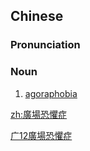 {{also|广场恐惧症}}
==Chinese==
{{zh-forms|s=广场恐惧症|type=23}}

===Pronunciation===
{{zh-pron
|m=guǎng場 kǒngjùzhèng
|c=gwong2 coeng4 hung2 geoi6 zing3
|cat=n
}}

===Noun===
{{zh-noun}}

# [[agoraphobia]]

[[Category:zh:Phobias|广12廣場恐懼症]]

[[zh:廣場恐懼症]]